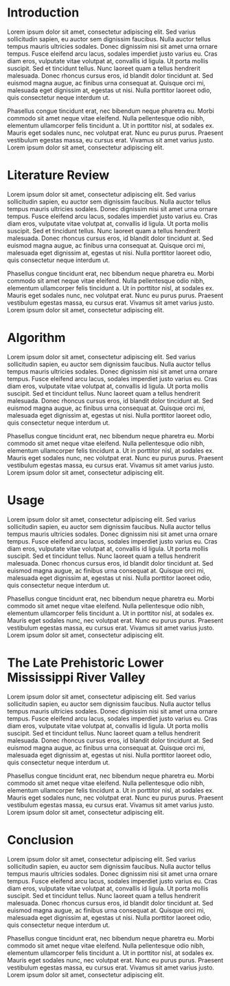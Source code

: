 
# Introduction

Lorem ipsum dolor sit amet, consectetur adipiscing elit. Sed varius sollicitudin sapien, eu auctor sem dignissim faucibus. Nulla auctor tellus tempus mauris ultricies sodales. Donec dignissim nisi sit amet urna ornare tempus. Fusce eleifend arcu lacus, sodales imperdiet justo varius eu. Cras diam eros, vulputate vitae volutpat at, convallis id ligula. Ut porta mollis suscipit. Sed et tincidunt tellus. Nunc laoreet quam a tellus hendrerit malesuada. Donec rhoncus cursus eros, id blandit dolor tincidunt at. Sed euismod magna augue, ac finibus urna consequat at. Quisque orci mi, malesuada eget dignissim at, egestas ut nisi. Nulla porttitor laoreet odio, quis consectetur neque interdum ut.

Phasellus congue tincidunt erat, nec bibendum neque pharetra eu. Morbi commodo sit amet neque vitae eleifend. Nulla pellentesque odio nibh, elementum ullamcorper felis tincidunt a. Ut in porttitor nisl, at sodales ex. Mauris eget sodales nunc, nec volutpat erat. Nunc eu purus purus. Praesent vestibulum egestas massa, eu cursus erat. Vivamus sit amet varius justo. Lorem ipsum dolor sit amet, consectetur adipiscing elit.

# Literature Review #

Lorem ipsum dolor sit amet, consectetur adipiscing elit. Sed varius sollicitudin sapien, eu auctor sem dignissim faucibus. Nulla auctor tellus tempus mauris ultricies sodales. Donec dignissim nisi sit amet urna ornare tempus. Fusce eleifend arcu lacus, sodales imperdiet justo varius eu. Cras diam eros, vulputate vitae volutpat at, convallis id ligula. Ut porta mollis suscipit. Sed et tincidunt tellus. Nunc laoreet quam a tellus hendrerit malesuada. Donec rhoncus cursus eros, id blandit dolor tincidunt at. Sed euismod magna augue, ac finibus urna consequat at. Quisque orci mi, malesuada eget dignissim at, egestas ut nisi. Nulla porttitor laoreet odio, quis consectetur neque interdum ut.

Phasellus congue tincidunt erat, nec bibendum neque pharetra eu. Morbi commodo sit amet neque vitae eleifend. Nulla pellentesque odio nibh, elementum ullamcorper felis tincidunt a. Ut in porttitor nisl, at sodales ex. Mauris eget sodales nunc, nec volutpat erat. Nunc eu purus purus. Praesent vestibulum egestas massa, eu cursus erat. Vivamus sit amet varius justo. Lorem ipsum dolor sit amet, consectetur adipiscing elit.

# Algorithm #

Lorem ipsum dolor sit amet, consectetur adipiscing elit. Sed varius sollicitudin sapien, eu auctor sem dignissim faucibus. Nulla auctor tellus tempus mauris ultricies sodales. Donec dignissim nisi sit amet urna ornare tempus. Fusce eleifend arcu lacus, sodales imperdiet justo varius eu. Cras diam eros, vulputate vitae volutpat at, convallis id ligula. Ut porta mollis suscipit. Sed et tincidunt tellus. Nunc laoreet quam a tellus hendrerit malesuada. Donec rhoncus cursus eros, id blandit dolor tincidunt at. Sed euismod magna augue, ac finibus urna consequat at. Quisque orci mi, malesuada eget dignissim at, egestas ut nisi. Nulla porttitor laoreet odio, quis consectetur neque interdum ut.

Phasellus congue tincidunt erat, nec bibendum neque pharetra eu. Morbi commodo sit amet neque vitae eleifend. Nulla pellentesque odio nibh, elementum ullamcorper felis tincidunt a. Ut in porttitor nisl, at sodales ex. Mauris eget sodales nunc, nec volutpat erat. Nunc eu purus purus. Praesent vestibulum egestas massa, eu cursus erat. Vivamus sit amet varius justo. Lorem ipsum dolor sit amet, consectetur adipiscing elit.

# Usage #

Lorem ipsum dolor sit amet, consectetur adipiscing elit. Sed varius sollicitudin sapien, eu auctor sem dignissim faucibus. Nulla auctor tellus tempus mauris ultricies sodales. Donec dignissim nisi sit amet urna ornare tempus. Fusce eleifend arcu lacus, sodales imperdiet justo varius eu. Cras diam eros, vulputate vitae volutpat at, convallis id ligula. Ut porta mollis suscipit. Sed et tincidunt tellus. Nunc laoreet quam a tellus hendrerit malesuada. Donec rhoncus cursus eros, id blandit dolor tincidunt at. Sed euismod magna augue, ac finibus urna consequat at. Quisque orci mi, malesuada eget dignissim at, egestas ut nisi. Nulla porttitor laoreet odio, quis consectetur neque interdum ut.

Phasellus congue tincidunt erat, nec bibendum neque pharetra eu. Morbi commodo sit amet neque vitae eleifend. Nulla pellentesque odio nibh, elementum ullamcorper felis tincidunt a. Ut in porttitor nisl, at sodales ex. Mauris eget sodales nunc, nec volutpat erat. Nunc eu purus purus. Praesent vestibulum egestas massa, eu cursus erat. Vivamus sit amet varius justo. Lorem ipsum dolor sit amet, consectetur adipiscing elit.

# The Late Prehistoric Lower Mississippi River Valley #

Lorem ipsum dolor sit amet, consectetur adipiscing elit. Sed varius sollicitudin sapien, eu auctor sem dignissim faucibus. Nulla auctor tellus tempus mauris ultricies sodales. Donec dignissim nisi sit amet urna ornare tempus. Fusce eleifend arcu lacus, sodales imperdiet justo varius eu. Cras diam eros, vulputate vitae volutpat at, convallis id ligula. Ut porta mollis suscipit. Sed et tincidunt tellus. Nunc laoreet quam a tellus hendrerit malesuada. Donec rhoncus cursus eros, id blandit dolor tincidunt at. Sed euismod magna augue, ac finibus urna consequat at. Quisque orci mi, malesuada eget dignissim at, egestas ut nisi. Nulla porttitor laoreet odio, quis consectetur neque interdum ut.

Phasellus congue tincidunt erat, nec bibendum neque pharetra eu. Morbi commodo sit amet neque vitae eleifend. Nulla pellentesque odio nibh, elementum ullamcorper felis tincidunt a. Ut in porttitor nisl, at sodales ex. Mauris eget sodales nunc, nec volutpat erat. Nunc eu purus purus. Praesent vestibulum egestas massa, eu cursus erat. Vivamus sit amet varius justo. Lorem ipsum dolor sit amet, consectetur adipiscing elit.

# Conclusion #

Lorem ipsum dolor sit amet, consectetur adipiscing elit. Sed varius sollicitudin sapien, eu auctor sem dignissim faucibus. Nulla auctor tellus tempus mauris ultricies sodales. Donec dignissim nisi sit amet urna ornare tempus. Fusce eleifend arcu lacus, sodales imperdiet justo varius eu. Cras diam eros, vulputate vitae volutpat at, convallis id ligula. Ut porta mollis suscipit. Sed et tincidunt tellus. Nunc laoreet quam a tellus hendrerit malesuada. Donec rhoncus cursus eros, id blandit dolor tincidunt at. Sed euismod magna augue, ac finibus urna consequat at. Quisque orci mi, malesuada eget dignissim at, egestas ut nisi. Nulla porttitor laoreet odio, quis consectetur neque interdum ut.

Phasellus congue tincidunt erat, nec bibendum neque pharetra eu. Morbi commodo sit amet neque vitae eleifend. Nulla pellentesque odio nibh, elementum ullamcorper felis tincidunt a. Ut in porttitor nisl, at sodales ex. Mauris eget sodales nunc, nec volutpat erat. Nunc eu purus purus. Praesent vestibulum egestas massa, eu cursus erat. Vivamus sit amet varius justo. Lorem ipsum dolor sit amet, consectetur adipiscing elit.

